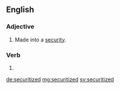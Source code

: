 ==English==

===Adjective===
{{en-adj|-}}

# Made into a [[security]].

===Verb===
{{head|en|verb form}}

# {{en-past of|securitize}}

[[de:securitized]]
[[mg:securitized]]
[[sv:securitized]]